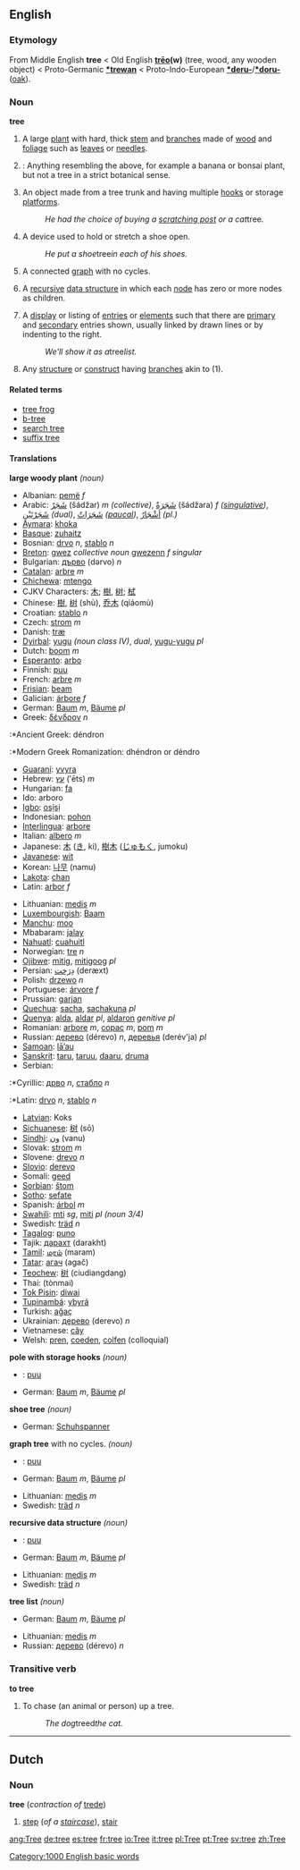 ==English==
{{Wikipedia}}

===Etymology===
From Middle English '''tree''' < Old English '''[[trēo]](w)''' (tree, wood, any wooden object) < Proto-Germanic '''[[*trewan]]''' < Proto-Indo-European '''[[*deru-]]'''/'''[[*doru-]]''' ([[oak]]).

===Noun===
'''tree'''

# A large [[plant]] with hard, thick [[stem]] and [[branch]]es made of [[wood]] and [[foliage]] such as [[leaf|leaves]] or [[needle|needles]].
# {{cattag|Specialized terminology}}: Anything resembling the above, for example a banana or bonsai plant, but not a tree in a strict botanical sense.
# An object made from a tree trunk and having multiple [[hook|hooks]] or storage [[platform|platforms]].
#: ''He had the choice of buying a [[scratching post]] or a cat ''tree''.''
# A device used to hold or stretch a shoe open.
#: ''He put a shoe ''tree'' in each of his shoes.'' <!-- Move to [[shoe tree]]? -->
# {{graphtheory}} A connected [[graph]] with no cycles.
# {{comptheory}} A [[recursive]] [[data structure]] in which each [[node]] has zero or more nodes as children.
# {{gui}} A [[display]] or listing of [[entries]] or [[element|elements]] such that there are [[primary]] and [[secondary]] entries shown, usually linked by drawn lines or by indenting to the right.
#: ''We'll show it as a ''tree'' list.''
# Any [[structure]] or [[construct]] having [[branch]]es akin to (1).

====Related terms====
*[[tree frog]]
*[[b-tree]]
*[[search tree]]
*[[suffix tree]]

====Translations====
'''large woody plant''' ''(noun)''
{{top}}
*Albanian: [[pemë]] ''f''
*Arabic: [[شجر|شَجَرٌ]] (šádžar) ''m (collective)'', [[شجرة|شَجَرَةٌ]] (šádžara) ''f ([[singulative]])'', [[شجر|شَجَرْتَيْنِ]] {{IPAchar|(šadžartéːn)}} ''(dual)'', [[شجر|شَجَرَاتٌ]] {{IPAchar|(šadžaráːt)}} ''([[paucal]])'', [[شجر|أشْجَارٌ]] {{IPAchar|(’ašdžáːr)}} ''(pl.)''
*[[Aymara]]: [[khoka]]
*[[Basque]]: [[zuhaitz]]
*Bosnian: [[drvo]] ''n'', [[stablo]] ''n''
*[[Breton]]: [[gwez]] ''collective noun'' [[gwezenn]] ''f singular''
*Bulgarian: [[дърво]] (dərvo) ''n''
*[[Catalan]]: [[arbre]] ''m''
*[[Chichewa]]: [[mtengo]]
*CJKV Characters: [[木]]; [[樹]], [[树]]; [[栻]]
*Chinese: [[樹]], [[树]] (shù), [[乔木]] (qiáomù)
*Croatian: [[stablo]] ''n''
*Czech: [[strom]] ''m''
*Danish: [[træ]]
*[[Dyirbal]]: [[yugu]] ''(noun class IV)'', {{IPAchar|[[yuguɖaran]]}} ''dual'', [[yugu-yugu]] ''pl''
*Dutch: [[boom]] ''m''
*[[Esperanto]]: [[arbo]]
*Finnish: [[puu]]
*French: [[arbre]] ''m''
*[[Frisian]]: [[beam]]
*Galician: [[árbore]] ''f''
*German: [[Baum]] ''m'', [[Baum|Bäume]] ''pl''
*Greek: [[δένδρον]] ''n''
:*Ancient Greek: déndron
:*Modern Greek Romanization: dhéndron or déndro
*[[Guaraní]]: [[yvyra]]
*Hebrew: [[עץ]] (‛ēts) ''m''
*Hungarian: [[fa]]
*Ido: arboro
*[[Igbo]]: [[osịsị]]
*Indonesian: [[pohon]]
*[[Interlingua]]: [[arbore]]
*Italian: [[albero]] ''m''
*Japanese: [[木]] ([[き]], ki), [[樹木]] ([[じゅもく]], jumoku)
*[[Javanese]]: [[wit]]
*Korean: [[나무]] (namu)
*[[Lakota]]: [[chan]]
*Latin: [[arbor]] ''f''
{{mid}}
*Lithuanian: [[medis]] ''m''
*[[Luxembourgish]]: [[Baam]]
*[[Manchu]]: [[moo#Manchu|moo]]
*Mbabaram: [[jalay]]
*[[Nahuatl]]: [[cuahuitl]]
*Norwegian: [[tre]] ''n''
*[[Ojibwe]]: [[mitig]], [[mitigoog]] ''pl''
*Persian: [[درخت|دِرَخت]] (deræxt)
*Polish: [[drzewo]] ''n''
*Portuguese: [[árvore]] ''f''
*Prussian: [[garjan]]
*[[Quechua]]: [[sacha]], [[sachakuna]] ''pl''
*[[Quenya]]: [[alda]], [[aldar]] ''pl'', [[aldaron]] ''genitive pl''
*Romanian: [[arbore]] ''m'', [[copac]] ''m'', [[pom]] ''m''
*Russian: [[дерево]] (dérevo) ''n'', [[дерево|деревья]] (derév'ja) ''pl''
*[[Samoan]]: [[lā’au]]
*[[Sanskrit]]: [[taru]], [[taruu]], [[daaru]], [[druma]]
*Serbian:
:*Cyrillic: [[дрво]] ''n'', [[стабло]] ''n''
:*Latin: [[drvo]] ''n'', [[stablo]] ''n''
*[[Latvian]]: Koks
*[[Sichuanese]]: [[树]] (sō)
*[[Sindhi]]: [[ون]] (vanu)
*Slovak: [[strom]] ''m''
*Slovene: [[drevo]] ''n''
*[[Slovio]]: [[derevo]]
*Somali: [[geed]]
*[[Sorbian]]: [[štom]] 
*[[Sotho]]: [[sefate]]
*Spanish: [[árbol]] ''m''
*[[Swahili]]: [[mti]] ''sg'', [[mti|miti]] ''pl (noun 3/4)''
*Swedish: [[träd]] ''n''
*[[Tagalog]]: [[puno]]
*Tajik: [[дарахт]] (darakht)
*[[Tamil]]: [[மரம்]] (maram)
*[[Tatar]]: [[агач]] (agač)
*[[Teochew]]: [[树]] (ciudiangdang)
*Thai: {{THchar|[[ต้นไม้]]}} (tònmai)
*[[Tok Pisin]]: [[diwai]]
*[[Tupinambá]]: [[ybyrá]]
*Turkish: [[ağaç]]
*Ukrainian: [[дерево]] (derevo) ''n''
*Vietnamese: [[cây]]
*Welsh: [[pren]], [[coeden]], [[colfen]] (colloquial)
{{bottom}}


'''pole with storage hooks''' ''(noun)''
{{top}}
<!--languages from A to I go here-->
*{{fi}}: [[puu]]
*German: [[Baum]] ''m'', [[Baum|Bäume]] ''pl''
{{mid}}
<!--languages from J to Z go here-->
{{bottom}}


'''shoe tree''' ''(noun)''
{{top}}
<!--languages from A to I go here-->
*German: [[Schuhspanner]]
{{mid}}
<!--languages from J to Z go here-->
{{bottom}}


{{graphtheory}} '''graph tree''' with no cycles. ''(noun)''
{{top}}
<!--languages from A to I go here-->
*{{fi}}: [[puu]]
*German: [[Baum]] ''m'', [[Baum|Bäume]] ''pl''
{{mid}}
<!--languages from J to Z go here-->
*Lithuanian: [[medis]] ''m''
*Swedish: [[träd]] ''n''
{{bottom}}

{{comptheory}} '''recursive data structure''' ''(noun)''
{{top}}
<!--languages from A to I go here-->
*{{fi}}: [[puu]]
*German: [[Baum]] ''m'', [[Baum|Bäume]] ''pl''
{{mid}}
<!--languages from J to Z go here-->
*Lithuanian: [[medis]] ''m''
*Swedish: [[träd]] ''n''
{{bottom}}

{{gui}} '''tree list''' ''(noun)''
{{top}}
<!--languages from A to I go here-->
*German: [[Baum]] ''m'', [[Baum|Bäume]] ''pl''
{{mid}}
<!--languages from J to Z go here-->
*Lithuanian: [[medis]] ''m''
*Russian: [[дерево]] (dérevo) ''n''
{{bottom}}

===Transitive verb===
'''to tree'''

#To chase (an animal or person) up a tree.
#: ''The dog ''treed'' the cat.''

----

==Dutch==
===Noun===
'''tree''' (''contraction of'' [[trede]])

#[[step]] (''of a [[staircase]]''), [[stair]]

[[Category:1000 English basic words]]

[[ang:Tree]]
[[de:tree]]
[[es:tree]]
[[fr:tree]]
[[io:Tree]]
[[it:tree]]
[[pl:Tree]]
[[pt:Tree]]
[[sv:tree]]
[[zh:Tree]]